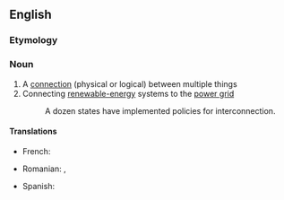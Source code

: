 ==English==
{{wikipedia}}

===Etymology===
{{prefix|en|inter|connection}}

===Noun===
{{en-noun|~}}

# A [[connection]] (physical or logical) between multiple things
# Connecting [[renewable energy|renewable-energy]] systems to the [[w:power grid|power grid]]
#: A dozen states have implemented policies for interconnection.

====Translations====
{{trans-top|A connection between multiple things}}
* French: {{t+|fr|interconnexion|f}}
{{trans-mid}}
* Romanian: {{t+|ro|interconectare}}, {{t+|ro|interconexiune}}
{{trans-bottom}}

{{trans-top|Connecting renewable-energy systems to the power grid}}
* Spanish: {{t|es|interconexión|f}}
{{trans-mid}}
{{trans-bottom}}